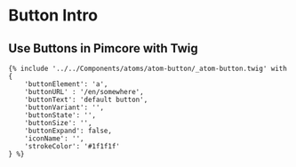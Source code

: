 
<Meta title="Components/Atoms/Button/Pimcore" />

# Button Intro

## Use Buttons in Pimcore with Twig

```twig
{% include '../../Components/atoms/atom-button/_atom-button.twig' with {
    'buttonElement': 'a',
    'buttonURL' : '/en/somewhere',
    'buttonText': 'default button',
    'buttonVariant': '',
    'buttonState': '',
    'buttonSize': '',
    'buttonExpand': false,
    'iconName': '',
    'strokeColor': '#1f1f1f'
} %}
```
